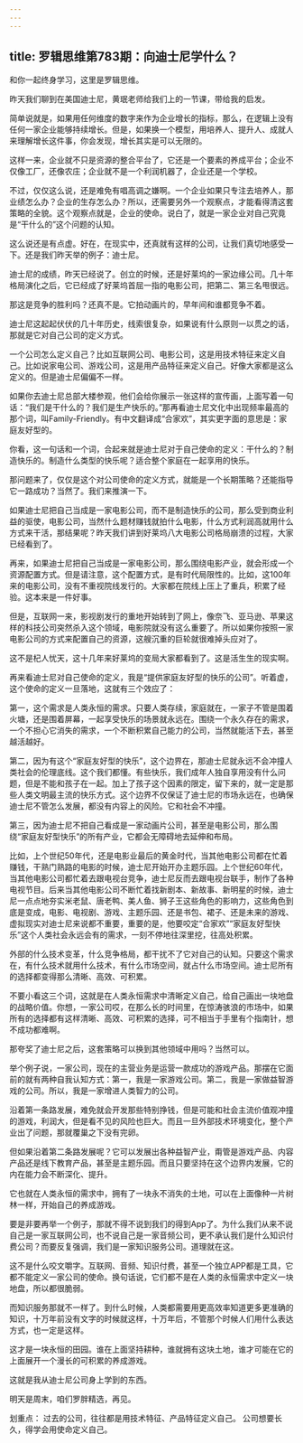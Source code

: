 ```yaml
---
---
---
```

title: 罗辑思维第783期：向迪士尼学什么？
---

和你一起终身学习，这里是罗辑思维。

昨天我们聊到在美国迪士尼，黄珉老师给我们上的一节课，带给我的启发。

简单说就是，如果用任何维度的数字来作为企业增长的指标，那么，在逻辑上没有任何一家企业能够持续增长。但是，如果换一个模型，用培养人、提升人、成就人来理解增长这件事，你会发现，增长其实是可以无限的。

这样一来，企业就不只是资源的整合平台了，它还是一个要素的养成平台；企业不仅像工厂，还像农庄；企业就不是一个利润机器了，企业还是一个学校。

不过，仅仅这么说，还是难免有唱高调之嫌啊。一个企业如果只专注去培养人，那业绩怎么办？企业的生存怎么办？所以，还需要另外一个观察点，才能看得清这套策略的全貌。这个观察点就是，企业的使命。说白了，就是一家企业对自己究竟是“干什么的”这个问题的认知。

这么说还是有点虚。好在，在现实中，还真就有这样的公司，让我们真切地感受一下。还是我们昨天举的例子：迪士尼。

迪士尼的成绩，昨天已经说了。创立的时候，还是好莱坞的一家边缘公司。几十年格局演化之后，它已经成了好莱坞首屈一指的电影公司，把第二、第三名甩很远。

那这是竞争的胜利吗？还真不是。它拍动画片的，早年间和谁都竞争不着。

迪士尼这起起伏伏的几十年历史，线索很复杂，如果说有什么原则一以贯之的话，那就是它对自己公司的定义方式。

一个公司怎么定义自己？比如互联网公司、电影公司，这是用技术特征来定义自己。比如说家电公司、游戏公司，这是用产品特征来定义自己。好像大家都是这么定义的。但是迪士尼偏偏不一样。

如果你去迪士尼总部大楼参观，他们会给你展示一张这样的宣传画，上面写着一句话：“我们是干什么的？我们是生产快乐的。”那再看迪士尼文化中出现频率最高的那个词，叫Family-Friendly。有中文翻译成“合家欢”，其实更字面的意思是：家庭友好型的。

你看，这一句话和一个词，合起来就是迪士尼对于自己使命的定义：干什么的？制造快乐的。制造什么类型的快乐呢？适合整个家庭在一起享用的快乐。

那问题来了，仅仅是这个对公司使命的定义方式，就能是一个长期策略？还能指导它一路成功？当然了。我们来推演一下。

如果迪士尼把自己当成是一家电影公司，而不是制造快乐的公司，那么受到商业利益的驱使，电影公司，当然什么题材赚钱就拍什么电影，什么方式利润高就用什么方式来干活，那结果呢？昨天我们讲到好莱坞八大电影公司格局崩溃的过程，大家已经看到了。

再来，如果迪士尼把自己当成是一家电影公司，那么围绕电影产业，就会形成一个资源配置方式。但是请注意，这个配置方式，是有时代局限性的。比如，这100年来的电影公司，没有不重视院线发行的。大家都在院线上压上了重兵，积累了经验。这本来是一件好事。

但是，互联网一来，影视剧发行的重地开始转到了网上，像奈飞、亚马逊、苹果这样的科技公司突然杀入这个领域，电影院就没有这么重要了。所以如果你按照一家电影公司的方式来配置自己的资源，这艘沉重的巨轮就很难掉头应对了。

这不是杞人忧天，这十几年来好莱坞的变局大家都看到了。这是活生生的现实啊。

再来看迪士尼对自己使命的定义，我是“提供家庭友好型的快乐的公司”。听着虚，这个使命的定义一旦落地，这就有三个效应了：

第一，这个需求是人类永恒的需求。只要人类存续，家庭就在，一家子不管是围着火塘，还是围着屏幕，一起享受快乐的场景就永远在。围绕一个永久存在的需求，一个不担心它消失的需求，一个不断积累自己能力的公司，当然就能活下去，甚至越活越好。

第二，因为有这个“家庭友好型的快乐”，这个边界在，那迪士尼就永远不会冲撞人类社会的伦理底线。这个我们都懂。有些快乐，我们成年人独自享用没有什么问题，但是不能和孩子在一起。加上了孩子这个因素的限定，留下来的，就一定是那些人类文明最主流的快乐方式。这个边界不仅保证了迪士尼的市场永远在，也确保迪士尼不管怎么发展，都没有内容上的风险。它和社会不冲撞。

第三，因为迪士尼不把自己看成是一家动画片公司，甚至是电影公司，那么围绕“家庭友好型快乐”的所有产业，它都会无障碍地去延伸和布局。

比如，上个世纪50年代，还是电影业最后的黄金时代，当其他电影公司都在忙着赚钱，干熟门熟路的电影的时候，迪士尼开始开办主题乐园。上个世纪60年代，当其他电影公司都忙着去跟电视台竞争，迪士尼反而去跟电视台联手，制作了各种电视节目。后来当其他电影公司不断忙着找新剧本、新故事、新明星的时候，迪士尼一点点地夯实米老鼠、唐老鸭、美人鱼、狮子王这些角色的影响力，这些角色到底是变成，电影、电视剧、游戏、主题乐园、还是书包、裙子、还是未来的游戏、虚拟现实对迪士尼来说都不重要，重要的是，他要咬定“合家欢”“家庭友好型快乐”这个人类社会永远会有的需求，一刻不停地往深里挖，往高处积累。

外部的什么技术变革，什么竞争格局，都干扰不了它对自己的认知。只要这个需求在，有什么技术就用什么技术，有什么市场空间，就占什么市场空间。迪士尼所有的选择都变得那么清晰、高效、可积累。

不要小看这三个词，这就是在人类永恒需求中清晰定义自己，给自己画出一块地盘的战略价值。你想，一家公司哎，在那么长的时间里，在惊涛骇浪的市场中，如果所有的选择都有这样清晰、高效、可积累的选择，可不相当于手里有个指南针，想不成功都难啊。

那夸奖了迪士尼之后，这套策略可以换到其他领域中用吗？当然可以。

举个例子说，一家公司，现在的主营业务是运营一款成功的游戏产品。那摆在它面前的就有两种自我认知方式：第一，我是一家游戏公司。第二，我是一家做益智游戏的公司。所以，我是一家增进人类智力的公司。

沿着第一条路发展，难免就会开发那些特别挣钱，但是可能和社会主流价值观冲撞的游戏，利润大，但是看不见的风险也巨大。而且一旦外部技术环境变化，整个产业出了问题，那就覆巢之下没有完卵。

但如果沿着第二条路发展呢？它可以发展出各种益智产业，甭管是游戏产品、内容产品还是线下教育产品，甚至是主题乐园。而且只要坚持在这个边界内发展，它的内在能力会不断深化、提升。

它也就在人类永恒的需求中，拥有了一块永不消失的土地，可以在上面像种一片树林一样，开始自己的养成游戏。

要是非要再举一个例子，那就不得不说到我们的得到App了。为什么我们从来不说自己是一家互联网公司，也不说自己是一家音频公司，更不承认我们是什么知识付费公司？而要反复强调，我们是一家知识服务公司。道理就在这。

这不是什么咬文嚼字。互联网、音频、知识付费，甚至一个独立APP都是工具，它都不能定义一家公司的使命。换句话说，它们都不是在人类的永恒需求中定义一块地盘，所以都很脆弱。

而知识服务那就不一样了。到什么时候，人类都需要用更高效率知道更多更准确的知识，十万年前没有文字的时候就这样，十万年后，不管那个时候人们用什么表达方式，也一定是这样。

这才是一块永恒的田园。谁在上面坚持耕种，谁就拥有这块土地，谁才可能在它的上面展开一个漫长的可积累的养成游戏。

这就是我从迪士尼公司身上学到的东西。

明天是周末，咱们罗胖精选，再见。

划重点：
过去的公司，往往都是用技术特征、产品特征定义自己。 公司想要长久，得学会用使命定义自己。


